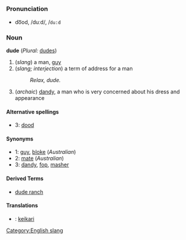 =={{en}}==
[[Category:English slang]]
===Pronunciation===
*do͞od, /duːd/, /<tt>du:d</tt>

===Noun===
'''dude''' (''Plural:'' [[dudes]])

#(''slang'') a man, [[guy]]
#(''slang; interjection'') a term of address for a man
#:''Relax, dude.''
#(''archaic'') [[dandy]], a man who is very concerned about his dress and appearance

====Alternative spellings====
*3: [[dood]]

====Synonyms====
*1: [[guy]], [[bloke]] (''Australian'')
*2: [[mate]] (''Australian'')
*3: [[dandy]], [[fop]], [[masher]]

====Derived Terms====
*[[dude ranch]] 

====Translations====
*{{fi}}: [[keikari]]